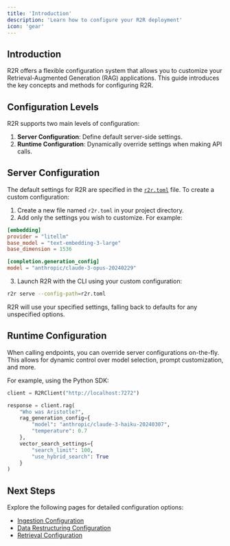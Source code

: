 ```yaml
---
title: 'Introduction'
description: 'Learn how to configure your R2R deployment'
icon: 'gear'
---
```


## Introduction

R2R offers a flexible configuration system that allows you to customize your Retrieval-Augmented Generation (RAG) applications. This guide introduces the key concepts and methods for configuring R2R.

## Configuration Levels

R2R supports two main levels of configuration:

1. **Server Configuration**: Define default server-side settings.
2. **Runtime Configuration**: Dynamically override settings when making API calls.

## Server Configuration

The default settings for R2R are specified in the [`r2r.toml`](https://github.com/SciPhi-AI/R2R/blob/main/r2r.toml) file. To create a custom configuration:

1. Create a new file named `r2r.toml` in your project directory.
2. Add only the settings you wish to customize. For example:

```toml r2r.toml
[embedding]
provider = "litellm"
base_model = "text-embedding-3-large"
base_dimension = 1536

[completion.generation_config]
model = "anthropic/claude-3-opus-20240229"
```

3. Launch R2R with the CLI using your custom configuration:

```bash
r2r serve --config-path=r2r.toml
```

R2R will use your specified settings, falling back to defaults for any unspecified options.

## Runtime Configuration

When calling endpoints, you can override server configurations on-the-fly. This allows for dynamic control over model selection, prompt customization, and more.

For example, using the Python SDK:

```python
client = R2RClient("http://localhost:7272")

response = client.rag(
    "Who was Aristotle?",
    rag_generation_config={
        "model": "anthropic/claude-3-haiku-20240307",
        "temperature": 0.7
    },
    vector_search_settings={
        "search_limit": 100,
        "use_hybrid_search": True
    }
)
```

## Next Steps

Explore the following pages for detailed configuration options:
- [Ingestion Configuration](/documentation/configuration/ingestion)
- [Data Restructuring Configuration](/documentation/configuration/restructuring)
- [Retrieval Configuration](/documentation/configuration/retrieval)
